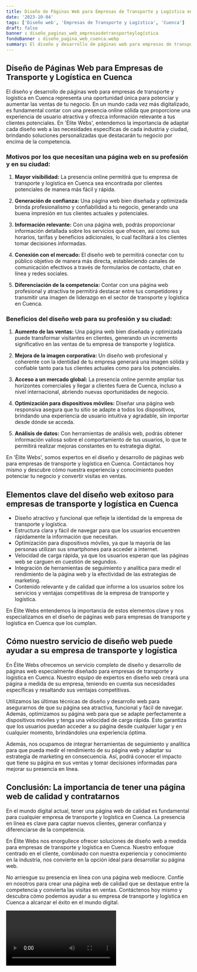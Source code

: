 ```yaml
---
title: Diseño de Páginas Web para Empresas de Transporte y Logística en Cuenca
date: '2023-10-04'
tags: ['Diseño web', 'Empresas de Transporte y Logística', 'Cuenca']
draft: false
banner : diseño_paginas_web_empresasdetransporteylogística
fondoBanner : diseño_pagina_web_cuenca.webp
summary: El diseño y desarrollo de páginas web para empresas de transporte y logística en Cuenca representa una oportunidad única para potenciar y aumentar las ventas de tu negocio. En un mundo cada vez más digitalizado, es fundamental contar con una presencia online sólida que proporcione una experiencia de usuario atractiva y ofrezca información relevante a tus clientes potenciales. En 'Élite Webs', entendemos la importancia de adaptar cada diseño web a las necesidades específicas de cada industria y ciudad, brindando soluciones personalizadas que destacarán tu negocio por encima de la competencia.
---
```


## Diseño de Páginas Web para Empresas de Transporte y Logística en Cuenca

El diseño y desarrollo de páginas web para empresas de transporte y logística en Cuenca representa una oportunidad única para potenciar y aumentar las ventas de tu negocio. En un mundo cada vez más digitalizado, es fundamental contar con una presencia online sólida que proporcione una experiencia de usuario atractiva y ofrezca información relevante a tus clientes potenciales. En 'Élite Webs', entendemos la importancia de adaptar cada diseño web a las necesidades específicas de cada industria y ciudad, brindando soluciones personalizadas que destacarán tu negocio por encima de la competencia.

### Motivos por los que necesitan una página web en su profesión y en su ciudad:

1. **Mayor visibilidad:** La presencia online permitirá que tu empresa de transporte y logística en Cuenca sea encontrada por clientes potenciales de manera más fácil y rápida.

2. **Generación de confianza:** Una página web bien diseñada y optimizada brinda profesionalismo y confiabilidad a tu negocio, generando una buena impresión en tus clientes actuales y potenciales.

3. **Información relevante:** Con una página web, podrás proporcionar información detallada sobre los servicios que ofrecen, así como sus horarios, tarifas y beneficios adicionales, lo cual facilitará a los clientes tomar decisiones informadas.

4. **Conexión con el mercado:** El diseño web te permitirá conectar con tu público objetivo de manera más directa, estableciendo canales de comunicación efectivos a través de formularios de contacto, chat en línea y redes sociales.

5. **Diferenciación de la competencia:** Contar con una página web profesional y atractiva te permitirá destacar entre tus competidores y transmitir una imagen de liderazgo en el sector de transporte y logística en Cuenca.

### Beneficios del diseño web para su profesión y su ciudad:

1. **Aumento de las ventas:** Una página web bien diseñada y optimizada puede transformar visitantes en clientes, generando un incremento significativo en las ventas de tu empresa de transporte y logística.

2. **Mejora de la imagen corporativa:** Un diseño web profesional y coherente con la identidad de tu empresa generará una imagen sólida y confiable tanto para tus clientes actuales como para los potenciales.

3. **Acceso a un mercado global:** La presencia online permite ampliar tus horizontes comerciales y llegar a clientes fuera de Cuenca, incluso a nivel internacional, abriendo nuevas oportunidades de negocio.

4. **Optimización para dispositivos móviles:** Diseñar una página web responsiva asegura que tu sitio se adapte a todos los dispositivos, brindando una experiencia de usuario intuitiva y agradable, sin importar desde dónde se acceda.

5. **Análisis de datos:** Con herramientas de análisis web, podrás obtener información valiosa sobre el comportamiento de tus usuarios, lo que te permitirá realizar mejoras constantes en tu estrategia digital.

En 'Élite Webs', somos expertos en el diseño y desarrollo de páginas web para empresas de transporte y logística en Cuenca. Contáctanos hoy mismo y descubre cómo nuestra experiencia y conocimiento pueden potenciar tu negocio y convertir visitas en ventas.

<GifSeo />

<Cta />

## Elementos clave del diseño web exitoso para empresas de transporte y logística en Cuenca

- Diseño atractivo y funcional que refleje la identidad de la empresa de transporte y logística.
- Estructura clara y fácil de navegar para que los usuarios encuentren rápidamente la información que necesitan.
- Optimización para dispositivos móviles, ya que la mayoría de las personas utilizan sus smartphones para acceder a internet.
- Velocidad de carga rápida, ya que los usuarios esperan que las páginas web se carguen en cuestión de segundos.
- Integración de herramientas de seguimiento y analítica para medir el rendimiento de la página web y la efectividad de las estrategias de marketing.
- Contenido relevante y de calidad que informe a los usuarios sobre los servicios y ventajas competitivas de la empresa de transporte y logística.

En Élite Webs entendemos la importancia de estos elementos clave y nos especializamos en el diseño de páginas web para empresas de transporte y logística en Cuenca que los cumplan.

## Cómo nuestro servicio de diseño web puede ayudar a su empresa de transporte y logística

En Élite Webs ofrecemos un servicio completo de diseño y desarrollo de páginas web especialmente diseñado para empresas de transporte y logística en Cuenca. Nuestro equipo de expertos en diseño web creará una página a medida de su empresa, teniendo en cuenta sus necesidades específicas y resaltando sus ventajas competitivas.

Utilizamos las últimas técnicas de diseño y desarrollo web para asegurarnos de que su página sea atractiva, funcional y fácil de navegar. Además, optimizamos su página web para que se adapte perfectamente a dispositivos móviles y tenga una velocidad de carga rápida. Esto garantiza que los usuarios puedan acceder a su página desde cualquier lugar y en cualquier momento, brindándoles una experiencia óptima.

Además, nos ocupamos de integrar herramientas de seguimiento y analítica para que pueda medir el rendimiento de su página web y adaptar su estrategia de marketing en consecuencia. Así, podrá conocer el impacto que tiene su página en sus ventas y tomar decisiones informadas para mejorar su presencia en línea.

## Conclusión: La importancia de tener una página web de calidad y contratarnos

En el mundo digital actual, tener una página web de calidad es fundamental para cualquier empresa de transporte y logística en Cuenca. La presencia en línea es clave para captar nuevos clientes, generar confianza y diferenciarse de la competencia.

En Élite Webs nos enorgullece ofrecer soluciones de diseño web a medida para empresas de transporte y logística en Cuenca. Nuestro enfoque centrado en el cliente, combinado con nuestra experiencia y conocimiento en la industria, nos convierte en la opción ideal para desarrollar su página web.

No arriesgue su presencia en línea con una página web mediocre. Confíe en nosotros para crear una página web de calidad que se destaque entre la competencia y convierta las visitas en ventas. Contáctenos hoy mismo y descubra cómo podemos ayudar a su empresa de transporte y logística en Cuenca a alcanzar el éxito en el mundo digital.

<Video />

<CtaBot job='Empresas de Transporte y Logística' city='Cuenca'/>

<Gmaps query='Cuenca+españa+maps' />